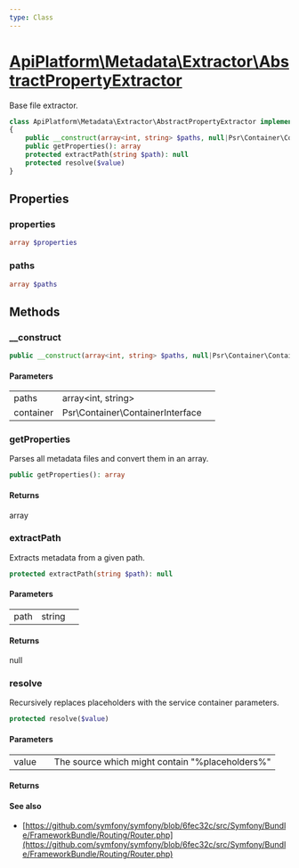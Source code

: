 ```yaml
---
type: Class
---
```


# [ApiPlatform\Metadata\Extractor\AbstractPropertyExtractor](/docs/v3.1/reference/Metadata/Extractor/AbstractPropertyExtractor)

Base file extractor.


```php
class ApiPlatform\Metadata\Extractor\AbstractPropertyExtractor implements `<a href="/docs/v3.1/reference/Metadata/Extractor/PropertyExtractorInterface">ApiPlatform\Metadata\Extractor\PropertyExtractorInterface</a>`
{
    public __construct(array<int, string> $paths, null|Psr\Container\ContainerInterface $container)
    public getProperties(): array
    protected extractPath(string $path): null
    protected resolve($value)
}
```
## Properties
### properties

```php
array $properties
```



### paths

```php
array $paths
```



## Methods

### __construct



```php
public __construct(array<int, string> $paths, null|Psr\Container\ContainerInterface $container)
```

#### Parameters

<table><tbody>
<tr><td>paths</td><td>array&lt;int, string&gt;</td><td></td></tr><tr><td>container</td><td>Psr\Container\ContainerInterface</td><td></td></tr>
</tbody>
</table>

### getProperties

Parses all metadata files and convert them in an array.

```php
public getProperties(): array
```

#### Returns

array

### extractPath

Extracts metadata from a given path.

```php
protected extractPath(string $path): null
```

#### Parameters

<table><tbody>
<tr><td>path</td><td>string</td><td></td></tr>
</tbody>
</table>

#### Returns

null

### resolve

Recursively replaces placeholders with the service container parameters.

```php
protected resolve($value)
```

#### Parameters

<table><tbody>
<tr><td>value</td><td></td><td>The source which might contain "%placeholders%"</td></tr>
</tbody>
</table>

#### Returns



#### See also
- [https://github.com/symfony/symfony/blob/6fec32c/src/Symfony/Bundle/FrameworkBundle/Routing/Router.php](https://github.com/symfony/symfony/blob/6fec32c/src/Symfony/Bundle/FrameworkBundle/Routing/Router.php)

